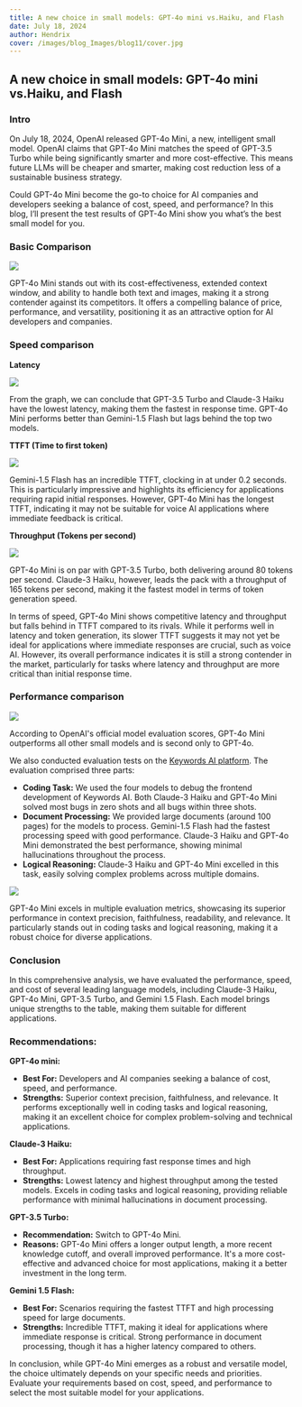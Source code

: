 ```yaml
---
title: A new choice in small models: GPT-4o mini vs.Haiku, and Flash
date: July 18, 2024
author: Hendrix
cover: /images/blog_Images/blog11/cover.jpg
---
```


## A new choice in small models: GPT-4o mini vs.Haiku, and Flash

### Intro

On July 18, 2024, OpenAI released GPT-4o Mini, a new, intelligent small model. OpenAI claims that GPT-4o Mini matches the speed of GPT-3.5 Turbo while being significantly smarter and more cost-effective. This means future LLMs will be cheaper and smarter, making cost reduction less of a sustainable business strategy.

Could GPT-4o Mini become the go-to choice for AI companies and developers seeking a balance of cost, speed, and performance? In this blog, I’ll present the test results of GPT-4o Mini show you what’s the best small model for you.

### Basic Comparison

![](/images/blog_Images/blog11/basic.png)

GPT-4o Mini stands out with its cost-effectiveness, extended context window, and ability to handle both text and images, making it a strong contender against its competitors. It offers a compelling balance of price, performance, and versatility, positioning it as an attractive option for AI developers and companies.

### Speed comparison

**Latency**

![](/images/blog_Images/blog11/latency.png)

From the graph, we can conclude that GPT-3.5 Turbo and Claude-3 Haiku have the lowest latency, making them the fastest in response time. GPT-4o Mini performs better than Gemini-1.5 Flash but lags behind the top two models.

**TTFT (Time to first token)**

![](/images/blog_Images/blog11/ttft.png)

Gemini-1.5 Flash has an incredible TTFT, clocking in at under 0.2 seconds. This is particularly impressive and highlights its efficiency for applications requiring rapid initial responses. However, GPT-4o Mini has the longest TTFT, indicating it may not be suitable for voice AI applications where immediate feedback is critical.

**Throughput (Tokens per second)**

![](/images/blog_Images/blog11/throughput.png)

GPT-4o Mini is on par with GPT-3.5 Turbo, both delivering around 80 tokens per second. Claude-3 Haiku, however, leads the pack with a throughput of 165 tokens per second, making it the fastest model in terms of token generation speed.

In terms of speed, GPT-4o Mini shows competitive latency and throughput but falls behind in TTFT compared to its rivals. While it performs well in latency and token generation, its slower TTFT suggests it may not yet be ideal for applications where immediate responses are crucial, such as voice AI. However, its overall performance indicates it is still a strong contender in the market, particularly for tasks where latency and throughput are more critical than initial response time.

### Performance comparison

![](/images/blog_Images/blog11/performance.png)

According to OpenAI's official model evaluation scores, GPT-4o Mini outperforms all other small models and is second only to GPT-4o.

We also conducted evaluation tests on the [Keywords AI platform](https://www.keywordsai.co). The evaluation comprised three parts:

- **Coding Task:** We used the four models to debug the frontend development of Keywords AI. Both Claude-3 Haiku and GPT-4o Mini solved most bugs in zero shots and all bugs within three shots.  
- **Document Processing:** We provided large documents (around 100 pages) for the models to process. Gemini-1.5 Flash had the fastest processing speed with good performance. Claude-3 Haiku and GPT-4o Mini demonstrated the best performance, showing minimal hallucinations throughout the process.  
- **Logical Reasoning:** Claude-3 Haiku and GPT-4o Mini excelled in this task, easily solving complex problems across multiple domains.

![](/images/blog_Images/blog11/evaluation.png)

GPT-4o Mini excels in multiple evaluation metrics, showcasing its superior performance in context precision, faithfulness, readability, and relevance. It particularly stands out in coding tasks and logical reasoning, making it a robust choice for diverse applications.

### Conclusion

In this comprehensive analysis, we have evaluated the performance, speed, and cost of several leading language models, including Claude-3 Haiku, GPT-4o Mini, GPT-3.5 Turbo, and Gemini 1.5 Flash. Each model brings unique strengths to the table, making them suitable for different applications.

### Recommendations:

**GPT-4o mini:**  
- **Best For:** Developers and AI companies seeking a balance of cost, speed, and performance.  
- **Strengths:** Superior context precision, faithfulness, and relevance. It performs exceptionally well in coding tasks and logical reasoning, making it an excellent choice for complex problem-solving and technical applications.

**Claude-3 Haiku:**  
- **Best For:** Applications requiring fast response times and high throughput.  
- **Strengths:** Lowest latency and highest throughput among the tested models. Excels in coding tasks and logical reasoning, providing reliable performance with minimal hallucinations in document processing.

**GPT-3.5 Turbo:**  
- **Recommendation:** Switch to GPT-4o Mini.  
- **Reasons:** GPT-4o Mini offers a longer output length, a more recent knowledge cutoff, and overall improved performance. It's a more cost-effective and advanced choice for most applications, making it a better investment in the long term.

**Gemini 1.5 Flash:**  
- **Best For:** Scenarios requiring the fastest TTFT and high processing speed for large documents.  
- **Strengths:** Incredible TTFT, making it ideal for applications where immediate response is critical. Strong performance in document processing, though it has a higher latency compared to others.

In conclusion, while GPT-4o Mini emerges as a robust and versatile model, the choice ultimately depends on your specific needs and priorities. Evaluate your requirements based on cost, speed, and performance to select the most suitable model for your applications.
